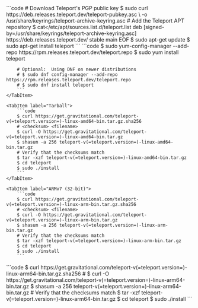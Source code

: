 <Tabs>
    <TabItem label="Debian/Ubuntu (DEB)">
        ```code
        # Download Teleport's PGP public key
        $ sudo curl https://deb.releases.teleport.dev/teleport-pubkey.asc \
          -o /usr/share/keyrings/teleport-archive-keyring.asc
        # Add the Teleport APT repository
        $ cat<<EOF>/etc/apt/sources.list.d/teleport.list
        deb [signed-by=/usr/share/keyrings/teleport-archive-keyring.asc] https://deb.releases.teleport.dev/ stable main
        EOF
        $ sudo apt-get update
        $ sudo apt-get install teleport
        ```
    </TabItem>
    <TabItem label="Amazon Linux 2/RHEL (RPM)">
        ```code
        $ sudo yum-config-manager --add-repo https://rpm.releases.teleport.dev/teleport.repo
        $ sudo yum install teleport

        # Optional:  Using DNF on newer distributions
        # $ sudo dnf config-manager --add-repo https://rpm.releases.teleport.dev/teleport.repo
        # $ sudo dnf install teleport
        ```
    </TabItem>

    <TabItem label="Tarball">
        ```code
        $ curl https://get.gravitational.com/teleport-v(=teleport.version=)-linux-amd64-bin.tar.gz.sha256
        # <checksum> <filename>
        $ curl -O https://get.gravitational.com/teleport-v(=teleport.version=)-linux-amd64-bin.tar.gz
        $ shasum -a 256 teleport-v(=teleport.version=)-linux-amd64-bin.tar.gz
        # Verify that the checksums match
        $ tar -xzf teleport-v(=teleport.version=)-linux-amd64-bin.tar.gz
        $ cd teleport
        $ sudo ./install
        ```
    </TabItem>

    <TabItem label="ARMv7 (32-bit)">
        ```code
        $ curl https://get.gravitational.com/teleport-v(=teleport.version=)-linux-arm-bin.tar.gz.sha256
        # <checksum> <filename>
        $ curl -O https://get.gravitational.com/teleport-v(=teleport.version=)-linux-arm-bin.tar.gz
        $ shasum -a 256 teleport-v(=teleport.version=)-linux-arm-bin.tar.gz
        # Verify that the checksums match
        $ tar -xzf teleport-v(=teleport.version=)-linux-arm-bin.tar.gz
        $ cd teleport
        $ sudo ./install
        ```
  </TabItem>

  <TabItem label="ARM64/ARMv8 (64-bit)">
        ```code
        $ curl https://get.gravitational.com/teleport-v(=teleport.version=)-linux-arm64-bin.tar.gz.sha256
        # <checksum> <filename>
        $ curl -O https://get.gravitational.com/teleport-v(=teleport.version=)-linux-arm64-bin.tar.gz
        $ shasum -a 256 teleport-v(=teleport.version=)-linux-arm64-bin.tar.gz
        # Verify that the checksums match
        $ tar -xzf teleport-v(=teleport.version=)-linux-arm64-bin.tar.gz
        $ cd teleport
        $ sudo ./install
        ```
  </TabItem>

</Tabs>